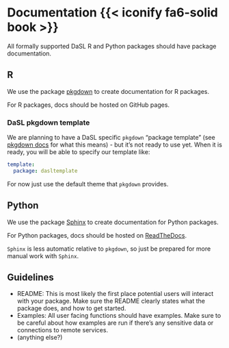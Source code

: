 # Documentation {{< iconify fa6-solid book >}} {#sec-docs}

All formally supported DaSL R and Python packages should have package documentation.

## R

We use the package [pkgdown][] to create documentation for R packages.

For R packages, docs should be hosted on GitHub pages.

### DaSL pkgdown template

We are planning to have a DaSL specific `pkgdown` "package template" (see [pkgdown docs][pkgdowntemp] for what this means) - but it's not ready to use yet. When it is ready, you will be able to specify our template like:

```yml
template:
  package: dasltemplate
```

For now just use the default theme that `pkgdown` provides.

## Python

We use the package [Sphinx][] to create documentation for Python packages.

For Python packages, docs should be hosted on [ReadTheDocs][rtd].

`Sphinx` is less automatic relative to `pkgdown`, so just be prepared for more manual work with `Sphinx`.

## Guidelines

- README: This is most likely the first place potential users will interact with your package. Make sure the README clearly states what the package does, and how to get started.
- Examples: All user facing functions should have examples. Make sure to be careful about how examples are run if there's any sensitive data or connections to remote services.
- (anything else?)

[pkgdown]: https://pkgdown.r-lib.org/
[rtd]: https://about.readthedocs.com/
[Sphinx]: https://www.sphinx-doc.org/
[pkgdowntemp]: https://pkgdown.r-lib.org/articles/customise.html#template-packages
